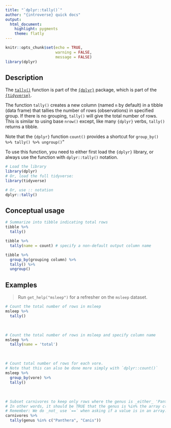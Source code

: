 ```yaml
---
title: "`dplyr::tally()`"
author: "{introverse} quick docs"
output: 
  html_document:
    highlight: pygments
    theme: flatly
---
```



```r
knitr::opts_chunk$set(echo = TRUE, 
                      warning = FALSE, 
                      message = FALSE)
library(dplyr)
```


## Description

The [`tally()`](https://dplyr.tidyverse.org/reference/tally.html) function is part of the [`{dplyr}`](https://dplyr.tidyverse.org/) package, which is part of the [`{tidyverse}`](https://www.tidyverse.org/).

The function `tally()` creates a new column (named `n` by default) in a tibble (data frame) that tallies the number of rows (observations) in specified group.  If there is no grouping, `tally()` will give the total number of rows. This is similar to using base `nrow()` except, like many `{dplyr}` verbs, `tally()` returns a tibble. 

Note that the `{dplyr}` function `count()` provides a shortcut for `group_by() %>% tally() %>% ungroup()`"

<!-- Add the following if the topic is a function that does NOT come with base R, and uncomment/fill in the subsequent multiline HTML comment: -->
To use this function, you need to either first load the `{dplyr}` library, or always use the function with `dplyr::tally()` notation.

```r
# Load the library
library(dplyr)
# Or, load the full tidyverse:
library(tidyverse)

# Or, use :: notation
dplyr::tally()
```


## Conceptual usage 

```r
# Summarize into tibble indicating total rows
tibble %>% 
  tally()

tibble %>% 
  tally(name = count) # specify a non-default output column name

tibble %>% 
  group_by(grouping column) %>% 
  tally() %>% 
  ungroup()
```

## Examples

> Run `get_help("msleep")` for a refresher on the `msleep` dataset.

```r
# Count the total number of rows in msleep
msleep %>%
  tally()
```

<br>  <!-- Do not delete the <br>, and make sure to keep the previous and following lines blank. -->


```r
# Count the total number of rows in msleep and specify column name
msleep %>%
  tally(name = 'total')
```

<br> 


```r
# Count total number of rows for each vore. 
# Note that this can also be done more simply with `dplyr::count()`
msleep %>%
  group_by(vore) %>%
  tally()
```

<br> 

```r
# Subset carnivores to keep only rows where the genus is _either_ 'Panthera' or 'Canis'
# In other words, it should be TRUE that the genus is %in% the array c("Panthera", "Canis"). 
# Remember: We do _not_ use `==` when asking if a value is in an array.
carnivores %>%
  tally(genus %in% c("Panthera", "Canis"))
```
